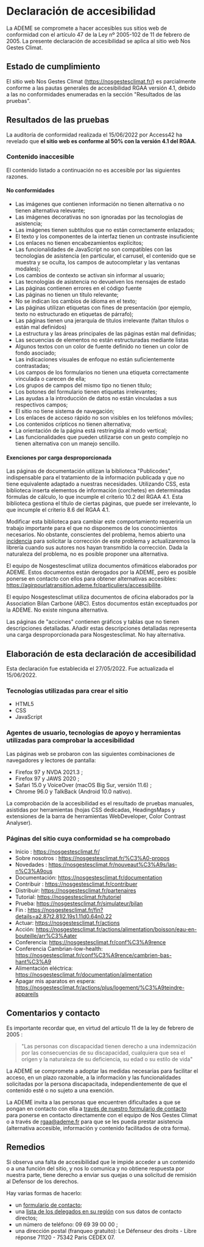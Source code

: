 # Declaración de accesibilidad

La ADEME se compromete a hacer accesibles sus sitios web de conformidad con el artículo 47 de la Ley nº 2005-102 de 11 de febrero de 2005.
La presente declaración de accesibilidad se aplica al sitio web Nos Gestes Climat.

## Estado de cumplimiento

El sitio web Nos Gestes Climat (https://nosgestesclimat.fr/) es parcialmente conforme a las pautas generales de accesibilidad RGAA versión 4.1, debido a las no conformidades enumeradas en la sección "Resultados de las pruebas".

## Resultados de las pruebas

La auditoría de conformidad realizada el 15/06/2022 por Access42 ha revelado que **el sitio web es conforme al 50% con la versión 4.1 del RGAA**.

### Contenido inaccesible

El contenido listado a continuación no es accesible por las siguientes razones.

#### No conformidades

- Las imágenes que contienen información no tienen alternativa o no tienen alternativa relevante;
- Las imágenes decorativas no son ignoradas por las tecnologías de asistencia;
- Las imágenes tienen subtítulos que no están correctamente enlazados;
- El texto y los componentes de la interfaz tienen un contraste insuficiente
- Los enlaces no tienen encabezamientos explícitos;
- Las funcionalidades de JavaScript no son compatibles con las tecnologías de asistencia (en particular, el carrusel, el contenido que se muestra y se oculta, los campos de autocompletar y las ventanas modales);
- Los cambios de contexto se activan sin informar al usuario;
- Las tecnologías de asistencia no devuelven los mensajes de estado
- Las páginas contienen errores en el código fuente
- Las páginas no tienen un título relevante;
- No se indican los cambios de idioma en el texto;
- Las páginas utilizan etiquetas con fines de presentación (por ejemplo, texto no estructurado en etiquetas de párrafo);
- Las páginas tienen una jerarquía de títulos irrelevante (faltan títulos o están mal definidos)
- La estructura y las áreas principales de las páginas están mal definidas;
- Las secuencias de elementos no están estructuradas mediante listas
- Algunos textos con un color de fuente definido no tienen un color de fondo asociado;
- Las indicaciones visuales de enfoque no están suficientemente contrastadas;
- Los campos de los formularios no tienen una etiqueta correctamente vinculada o carecen de ella;
- Los grupos de campos del mismo tipo no tienen título;
- Los botones del formulario tienen etiquetas irrelevantes;
- Las ayudas a la introducción de datos no están vinculadas a sus respectivos campos;
- El sitio no tiene sistema de navegación;
- Los enlaces de acceso rápido no son visibles en los teléfonos móviles;
- Los contenidos crípticos no tienen alternativa;
- La orientación de la página está restringida al modo vertical;
- Las funcionalidades que pueden utilizarse con un gesto complejo no tienen alternativa con un manejo sencillo.

#### Exenciones por carga desproporcionada

Las páginas de documentación utilizan la biblioteca "Publicodes", indispensable para el tratamiento de la información publicada y que no tiene equivalente adaptado a nuestras necesidades. Utilizando CSS, esta biblioteca inserta elementos de información (corchetes) en determinadas fórmulas de cálculo, lo que incumple el criterio 10.2 del RGAA 4.1. Esta biblioteca gestiona el título de ciertas páginas, que puede ser irrelevante, lo que incumple el criterio 8.6 del RGAA 4.1.

Modificar esta biblioteca para cambiar este comportamiento requeriría un trabajo importante para el que no disponemos de los conocimientos necesarios. No obstante, conscientes del problema, hemos abierto una <a href="https://github.com/betagouv/publicodes/issues/226">incidencia</a> para solicitar la corrección de este problema y actualizaremos la librería cuando sus autores nos hayan transmitido la corrección. Dada la naturaleza del problema, no es posible proponer una alternativa.

El equipo de Nosgestesclimat utiliza documentos ofimáticos elaborados por ADEME. Estos documentos están derogados por la ADEME, pero es posible ponerse en contacto con ellos para obtener alternativas accesibles: https://agirpourlatransition.ademe.fr/particuliers/accessibilite.

El equipo Nosgestesclimat utiliza documentos de oficina elaborados por la Association Bilan Carbone (ABC). Estos documentos están exceptuados por la ADEME. No existe ninguna alternativa.

Las páginas de "acciones" contienen gráficos y tablas que no tienen descripciones detalladas. Añadir estas descripciones detalladas representa una carga desproporcionada para Nosgestesclimat. No hay alternativa.

## Elaboración de esta declaración de accesibilidad

Esta declaración fue establecida el 27/05/2022. Fue actualizada el 15/06/2022.

### Tecnologías utilizadas para crear el sitio

- HTML5
- CSS
- JavaScript

### Agentes de usuario, tecnologías de apoyo y herramientas utilizadas para comprobar la accesibilidad

Las páginas web se probaron con las siguientes combinaciones de navegadores y lectores de pantalla:

- Firefox 97 y NVDA 2021.3 ;
- Firefox 97 y JAWS 2020 ;
- Safari 15.0 y VoiceOver (macOS Big Sur, versión 11.6) ;
- Chrome 96.0 y TalkBack (Android 10.0 nativo).

La comprobación de la accesibilidad es el resultado de pruebas manuales, asistidas por herramientas (hojas CSS dedicadas, HeadingsMaps y extensiones de la barra de herramientas WebDeveloper, Color Contrast Analyser).

### Páginas del sitio cuya conformidad se ha comprobado

- Inicio : https://nosgestesclimat.fr/
- Sobre nosotros : https://nosgestesclimat.fr/%C3%A0-propos
- Novedades : https://nosgestesclimat.fr/nouveaut%C3%A9s/las-n%C3%A9ous
- Documentación: https://nosgestesclimat.fr/documentation
- Contribuir : https://nosgestesclimat.fr/contribuer
- Distribuir: https://nosgestesclimat.fr/partenaires
- Tutorial: https://nosgestesclimat.fr/tutoriel
- Prueba: https://nosgestesclimat.fr/simulateur/bilan
- Fin : https://nosgestesclimat.fr/fin?details=a2.87t2.81l2.19s1.11d0.64n0.22
- Actuar: https://nosgestesclimat.fr/actions
- Acción: https://nosgestesclimat.fr/actions/alimentation/boisson/eau-en-bouteille/arr%C3%Aater
- Conferencia: https://nosgestesclimat.fr/conf%C3%A9rence
- Conferencia Cambrian-low-health: https://nosgestesclimat.fr/conf%C3%A9rence/cambrien-bas-hant%C3%A9
- Alimentación eléctrica: https://nosgestesclimat.fr/documentation/alimentation
- Apagar mis aparatos en espera: https://nosgestesclimat.fr/actions/plus/logement/%C3%A9teindre-appareils

## Comentarios y contacto

Es importante recordar que, en virtud del artículo 11 de la ley de febrero de 2005 :

> "Las personas con discapacidad tienen derecho a una indemnización por las consecuencias de su discapacidad, cualquiera que sea el origen y la naturaleza de su deficiencia, su edad o su estilo de vida"

La ADEME se compromete a adoptar las medidas necesarias para facilitar el acceso, en un plazo razonable, a la información y las funcionalidades solicitadas por la persona discapacitada, independientemente de que el contenido esté o no sujeto a una exención.

La ADEME invita a las personas que encuentren dificultades a que se pongan en contacto con ella a <a href="/contact">través de nuestro formulario de contacto</a> para ponerse en contacto directamente con el equipo de Nos Gestes Climat o a través de <a href="mailto:rgaa@ademe.fr">rgaa@ademe.fr</a> para que se les pueda prestar asistencia (alternativa accesible, información y contenido facilitados de otra forma).

## Remedios

Si observa una falta de accesibilidad que le impide acceder a un contenido o a una función del sitio, y nos lo comunica y no obtiene respuesta por nuestra parte, tiene derecho a enviar sus quejas o una solicitud de remisión al Defensor de los derechos.

Hay varias formas de hacerlo:

- un <a href="https://formulaire.defenseurdesdroits.fr/code/afficher.php?ETAPE=accueil_2016">formulario de contacto</a>;
- una <a href="https://www.defenseurdesdroits.fr/office/">lista de los delegados en su región</a> con sus datos de contacto directos;
- un número de teléfono: 09 69 39 00 00 ;
- una dirección postal (franqueo gratuito): Le Défenseur des droits - Libre réponse 71120 - 75342 Paris CEDEX 07.
